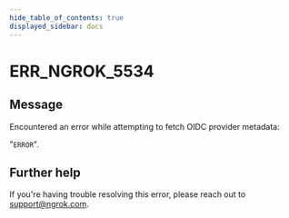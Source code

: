 ```yaml
---
hide_table_of_contents: true
displayed_sidebar: docs
---
```



# ERR_NGROK_5534

## Message

Encountered an error while attempting to fetch OIDC provider metadata:

"`ERROR`".

<ErrorDetails error="err_ngrok_5534" />

## Further help

If you're having trouble resolving this error, please reach out to [support@ngrok.com](mailto:support@ngrok.com?subject=Help%20with%20ERR_NGROK_5534).
